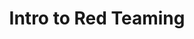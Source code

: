 ---
title: Intro to Red Teaming
type: purple
time_start: 2024-09-10T19:00:00.000-05:00
week_number: 2
credit:
  - Ronan Boyarski
featured: true
location: Siebel CS 1304
description: We'll get everyone set up with a Kali VM and go over an introduction to red teaming
live_video_url: https://illinois.zoom.us/j/86171127300?pwd=1fVbc8ki5l5uYeYfEfcLkTEyAzcgym.1
tags:
  - intro
  - red team
  - kali
  - vmware
---